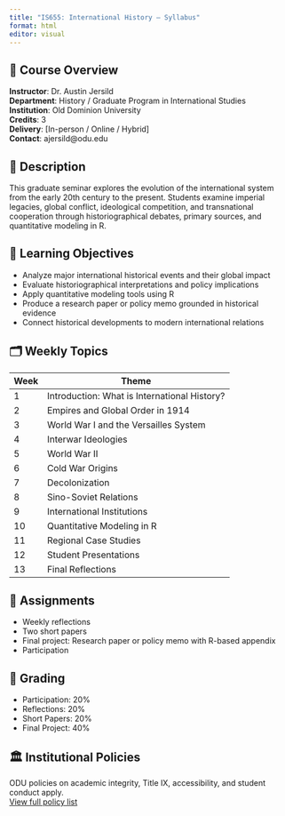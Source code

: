 ```yaml
---
title: "IS655: International History – Syllabus"
format: html
editor: visual
---
```


## 📘 Course Overview

**Instructor**: Dr. Austin Jersild  
**Department**: History / Graduate Program in International Studies  
**Institution**: Old Dominion University  
**Credits**: 3  
**Delivery**: [In-person / Online / Hybrid]  
**Contact**: ajersild@odu.edu

## 🎯 Description

This graduate seminar explores the evolution of the international system from the early 20th century to the present. Students examine imperial legacies, global conflict, ideological competition, and transnational cooperation through historiographical debates, primary sources, and quantitative modeling in R.

## 🧭 Learning Objectives

- Analyze major international historical events and their global impact  
- Evaluate historiographical interpretations and policy implications  
- Apply quantitative modeling tools using R  
- Produce a research paper or policy memo grounded in historical evidence  
- Connect historical developments to modern international relations

## 🗂️ Weekly Topics

| Week | Theme |
|------|-------|
| 1 | Introduction: What is International History? |
| 2 | Empires and Global Order in 1914 |
| 3 | World War I and the Versailles System |
| 4 | Interwar Ideologies |
| 5 | World War II |
| 6 | Cold War Origins |
| 7 | Decolonization |
| 8 | Sino-Soviet Relations |
| 9 | International Institutions |
| 10 | Quantitative Modeling in R |
| 11 | Regional Case Studies |
| 12 | Student Presentations |
| 13 | Final Reflections |

## 📝 Assignments

- Weekly reflections  
- Two short papers  
- Final project: Research paper or policy memo with R-based appendix  
- Participation

## 📌 Grading

- Participation: 20%  
- Reflections: 20%  
- Short Papers: 20%  
- Final Project: 40%

## 🏛️ Institutional Policies

ODU policies on academic integrity, Title IX, accessibility, and student conduct apply.  
[View full policy list](https://www.odu.edu/about/policiesandprocedures)

